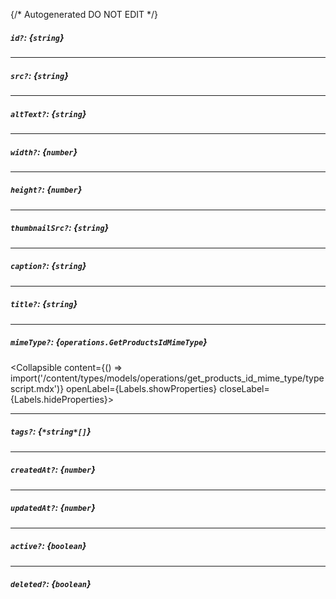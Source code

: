 {/* Autogenerated DO NOT EDIT  */}

##### `id?`: *{`string`}*

---
##### `src?`: *{`string`}*

---
##### `altText?`: *{`string`}*

---
##### `width?`: *{`number`}*

---
##### `height?`: *{`number`}*

---
##### `thumbnailSrc?`: *{`string`}*

---
##### `caption?`: *{`string`}*

---
##### `title?`: *{`string`}*

---
##### `mimeType?`: *{`operations.GetProductsIdMimeType`}*
<Collapsible content={() => import('/content/types/models/operations/get_products_id_mime_type/typescript.mdx')} openLabel={Labels.showProperties} closeLabel={Labels.hideProperties}>
</Collapsible>

---
##### `tags?`: *{`*string*[]`}*

---
##### `createdAt?`: *{`number`}*

---
##### `updatedAt?`: *{`number`}*

---
##### `active?`: *{`boolean`}*

---
##### `deleted?`: *{`boolean`}*


